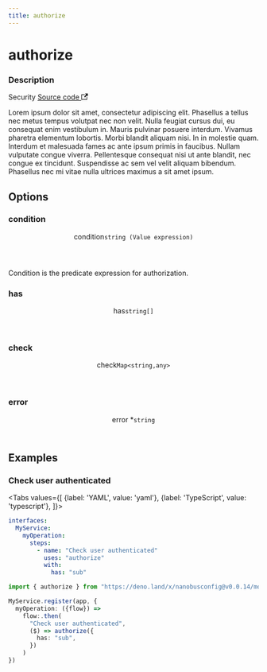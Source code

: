 ```yaml
---
title: authorize
---
```



# authorize

<div class="attributes">

### Description

<p>
  <span className="badge badgeDarkBlue">Security</span>
  <a href="https://github.com/nanobus/nanobus/blob/main/pkg/actions/core/authorize.go" target="_blank" rel="noopener noreferrer">Source code <svg width="13.5" height="13.5" aria-hidden="true" viewBox="0 0 24 24" class="iconExternalLink_node_modules-@docusaurus-theme-classic-lib-theme-Icon-ExternalLink-styles-module"><path fill="currentColor" d="M21 13v10h-21v-19h12v2h-10v15h17v-8h2zm3-12h-10.988l4.035 4-6.977 7.07 2.828 2.828 6.977-7.07 4.125 4.172v-11z"></path></svg></a>
</p>

</div>

Lorem ipsum dolor sit amet, consectetur adipiscing elit.
Phasellus a tellus nec metus tempus volutpat nec non velit.
Nulla feugiat cursus dui, eu consequat enim vestibulum in.
Mauris pulvinar posuere interdum. Vivamus pharetra elementum lobortis.
Morbi blandit aliquam nisi. In in molestie quam. Interdum et
malesuada fames ac ante ipsum primis in faucibus. Nullam vulputate
congue viverra. Pellentesque consequat nisi ut ante blandit, nec
congue ex tincidunt. Suspendisse ac sem vel velit aliquam bibendum.
Phasellus nec mi vitae nulla ultrices maximus a sit amet ipsum.

## Options

<div class="attributes">

### condition

<div class="attribute">
  <header>
    <span className="badge badgeDarkBlue">condition
      <a class="hash-link" href="#condition" title="Direct link to condition">​</a>
    </span>
    <code>string (Value expression)</code>
  </header>

Condition is the predicate expression for authorization.

</div>

### has

<div class="attribute">
  <header>
    <span className="badge badgeDarkBlue">has
      <a class="hash-link" href="#has" title="Direct link to has">​</a>
    </span>
    <code>string[]</code>
  </header>



</div>

### check

<div class="attribute">
  <header>
    <span className="badge badgeDarkBlue">check
      <a class="hash-link" href="#check" title="Direct link to check">​</a>
    </span>
    <code>Map&lt;string,any&gt;</code>
  </header>



</div>

### error

<div class="attribute">
  <header>
    <span className="badge badgeDarkBlue">error <span className="required">*</span>
      <a class="hash-link" href="#error" title="Direct link to error">​</a>
    </span>
    <code>string</code>
  </header>



</div>

</div>

## Examples

### Check user authenticated

<Tabs
  values={[
    {label: 'YAML', value: 'yaml'},
    {label: 'TypeScript', value: 'typescript'},
  ]}>
  <TabItem value="yaml">

```yaml
interfaces:
  MyService:
    myOperation:
      steps:
        - name: "Check user authenticated"
          uses: "authorize"
          with:
            has: "sub"
```

  </TabItem>
  <TabItem value="typescript">

```typescript
import { authorize } from "https://deno.land/x/nanobusconfig@v0.0.14/mod.ts";

MyService.register(app, {
  myOperation: ({flow}) =>
    flow:.then(
      "Check user authenticated",
      ($) => authorize({
        has: "sub",
      })
    )
})
```

  </TabItem>
</Tabs>
